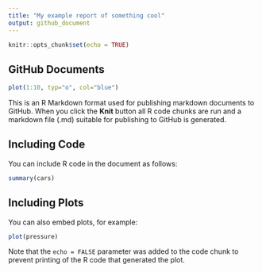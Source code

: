 ```yaml
---
title: "My example report of something cool"
output: github_document
---
```


```r
knitr::opts_chunk$set(echo = TRUE)
```

## GitHub Documents

```r
plot(1:10, typ="o", col="blue")
```

This is an R Markdown format used for publishing markdown documents to GitHub. When you click the **Knit** button all R code chunks are run and a markdown file (.md) suitable for publishing to GitHub is generated.

## Including Code

You can include R code in the document as follows:

```r
summary(cars)
```

## Including Plots

You can also embed plots, for example:

```r
plot(pressure)
```

Note that the `echo = FALSE` parameter was added to the code chunk to prevent printing of the R code that generated the plot.
